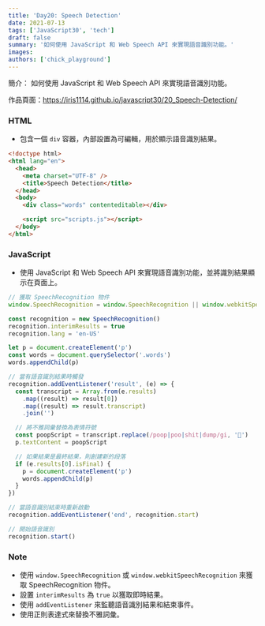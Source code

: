```yaml
---
title: 'Day20: Speech Detection'
date: 2021-07-13
tags: ['JavaScript30', 'tech']
draft: false
summary: '如何使用 JavaScript 和 Web Speech API 來實現語音識別功能。'
images:
authors: ['chick_playground']
---
```


簡介： 如何使用 JavaScript 和 Web Speech API 來實現語音識別功能。

作品頁面：https://iris1114.github.io/javascript30/20_Speech-Detection/

### HTML

- 包含一個 `div` 容器，內部設置為可編輯，用於顯示語音識別結果。

```html
<!doctype html>
<html lang="en">
  <head>
    <meta charset="UTF-8" />
    <title>Speech Detection</title>
  </head>
  <body>
    <div class="words" contenteditable></div>

    <script src="scripts.js"></script>
  </body>
</html>
```

### JavaScript

- 使用 JavaScript 和 Web Speech API 來實現語音識別功能，並將識別結果顯示在頁面上。

```javascript
// 獲取 SpeechRecognition 物件
window.SpeechRecognition = window.SpeechRecognition || window.webkitSpeechRecognition

const recognition = new SpeechRecognition()
recognition.interimResults = true
recognition.lang = 'en-US'

let p = document.createElement('p')
const words = document.querySelector('.words')
words.appendChild(p)

// 當有語音識別結果時觸發
recognition.addEventListener('result', (e) => {
  const transcript = Array.from(e.results)
    .map((result) => result[0])
    .map((result) => result.transcript)
    .join('')

  // 將不雅詞彙替換為表情符號
  const poopScript = transcript.replace(/poop|poo|shit|dump/gi, '💩')
  p.textContent = poopScript

  // 如果結果是最終結果，則創建新的段落
  if (e.results[0].isFinal) {
    p = document.createElement('p')
    words.appendChild(p)
  }
})

// 當語音識別結束時重新啟動
recognition.addEventListener('end', recognition.start)

// 開始語音識別
recognition.start()
```

### Note

- 使用 `window.SpeechRecognition` 或 `window.webkitSpeechRecognition` 來獲取 SpeechRecognition 物件。
- 設置 `interimResults` 為 `true` 以獲取即時結果。
- 使用 `addEventListener` 來監聽語音識別結果和結束事件。
- 使用正則表達式來替換不雅詞彙。
